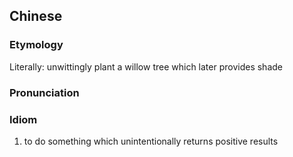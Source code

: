 {{also|无心插柳柳成荫}}
==Chinese==
{{zh-forms|s=无心插柳柳成荫|type=211111}}

===Etymology===
Literally: unwittingly plant a willow tree which later provides shade

===Pronunciation===
{{zh-pron
|m=wúxīn chā liǔ liǔ chéng yìn
|c=mou4 sam1 caap3 lau5 lau5 sing4 jam3
|cat=id
}}

===Idiom===
{{zh-idiom}}

# to do something which unintentionally returns positive results
